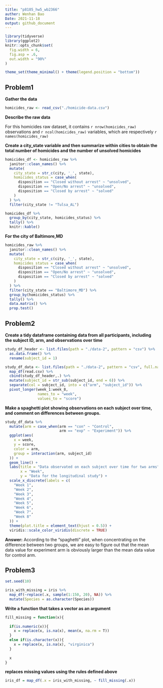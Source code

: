 ```yaml
---
title: "p8105_hw5_wb2366"
auther: Wenhan Bao
Date: 2021-11-18
output: github_document
---
```


```r
library(tidyverse)
library(ggplot2)
knitr::opts_chunk$set(
  fig.width = 6,
  fig.asp = .6,
  out.width = "90%"
)

theme_set(theme_minimal() + theme(legend.position = "bottom"))
```

## Problem1

**Gather the data**

```r
homicides_raw <- read_csv("./homicide-data.csv")
```

**Describe the raw data**

For this homicides raw dataset, it contains ``r nrow(homicides_raw)`` observations and ``r ncol(homicides_raw)`` variables, which are respectively ``r names(homicides_raw)``

**Create a city_state variable and then summarize within cities to obtain the total number of homicides and the number of unsolved homicides**

```r
homicides_df <- homicides_raw %>%
  janitor::clean_names() %>%
  mutate(
    city_state = str_c(city, '_', state),
    homicides_status = case_when(
      disposition == "Closed without arrest" ~ "unsolved",
      disposition == "Open/No arrest" ~ "unsolved",
      disposition == "Closed by arrest" ~ "solved"
    )
  ) %>% 
  filter(city_state != "Tulsa_AL") 
```

```r
homicides_df %>%
  group_by(city_state, homicides_status) %>%
  tally() %>%
  knitr::kable()
```

**For the city of Baltimore,MD**

```r
homicides_raw %>%
  janitor::clean_names() %>%
  mutate(
    city_state = str_c(city, '_', state),
    homicides_status = case_when(
      disposition == "Closed without arrest" ~ "unsolved",
      disposition == "Open/No arrest" ~ "unsolved",
      disposition == "Closed by arrest" ~ "solved"
    )
  ) %>%
  filter(city_state == "Baltimore_MD") %>%   
  group_by(homicides_status) %>% 
  tally() %>%
  data.matrix() %>% 
  prop.test()
```


## Problem2

**Create a tidy dataframe containing data from all participants, including the subject ID, arm, and observations over time**

```r
study_df_header <- list.files(path = "./data-2", pattern = "csv") %>% 
  as.data.frame() %>% 
  rename(subject_id = 1)

study_df_data <- list.files(path = "./data-2", pattern = "csv", full.names = T) %>% 
  map_df(read.csv) %>% 
  cbind(study_df_header,.) %>% 
  mutate(subject_id = str_sub(subject_id, end = 6)) %>% 
  separate(col = subject_id, into = c("arm", "subject_id")) %>% 
  pivot_longer(week_1:week_8,
               names_to = "week",
               values_to = "score")
```

**Make a spaghetti plot showing observations on each subject over time, and comment on differences between groups.**

```r
study_df_data %>%
  mutate(arm = case_when(arm == "con" ~ "Control",
                         arm == "exp" ~ "Experiment")) %>%
  ggplot(aes(
    x = week,
    y = score,
    color = arm,
    group = interaction(arm, subject_id)
  )) +
  geom_line() +
  labs(title = "Data observated on each subject over time for two arms",
       x = "Week",
       y = "Data for the longitudinal study") +
  scale_x_discrete(labels = c(
    "Week 1",
    "Week 2",
    "Week 3",
    "Week 4",
    "Week 5",
    "Week 6",
    "Week 7",
    "Week 8"
  )) +
  theme(plot.title = element_text(hjust = 0.5)) +
  viridis::scale_color_viridis(discrete = TRUE)
```

**Answer:** According to the "spaghetti" plot, when concentrating on the difference between two groups, we are easy to figure out that the mean data value for experiment arm is obviously larger than the mean data value for control arm.

## Problem3

```r
set.seed(10)

iris_with_missing = iris %>% 
  map_df(~replace(.x, sample(1:150, 20), NA)) %>%
  mutate(Species = as.character(Species))
```

**Write a function that takes a vector as an argument**

```r
fill_missing = function(x){
  
  if(is.numeric(x)){
    x = replace(x, is.na(x), mean(x, na.rm = T))
  }
  else if(is.character(x)){
    x = replace(x, is.na(x), "virginica")
  }
  
  x
}
```

**replaces missing values using the rules defined above**

```r
iris_df = map_df(.x = iris_with_missing, ~ fill_missing(.x))
```




